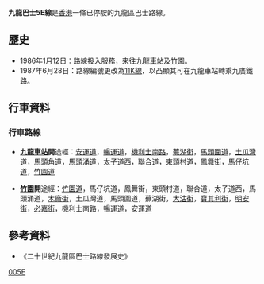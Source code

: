 {{公共汽車路線資訊
|路線名稱 = 九龍巴士5E線
|外文名稱 = KMB ROute 5E
|代表圖像 =
|圖像尺寸 =
|代表圖像二 =
|圖像尺寸二 =
|經營者 = 九龍巴士
|所屬車廠 = 九龍灣車廠（K）
|路線用車 = [[丹尼士喝采型|丹尼士喝采型]]<br>[[利蘭勝利二型|利蘭勝利二型]]
|路綫資訊=
|起點站=[[紅磡站|九龍車站]]
|途經地點=[[土瓜灣|土瓜灣]]、[[黃大仙_(香港地方)|黃大仙]]
|去程途經地點=
|回程途經地點=
|終點站=[[竹園邨|竹園]]
|路線性質=
|全程行駛里程=
|單程行駛里程=
|全程行車時間=
|單程行車時間=
|服務時間=
|起點站服務時間=
|終點站服務時間=
|班次頻率=
|全程收費=
|分段收費站點=
|去程分段收費站點=
|回程分段收費站點=
|服務時間以外替代路線=
|主要競爭交通=
|備註=
}}

'''九龍巴士5E線'''是[[香港|香港]]一條已停駛的九龍區巴士路線。

==歷史==
*1986年1月12日：路線投入服務，來往[[紅磡站|九龍車站]]及[[竹園邨|竹園]]。
*1987年6月28日：路線編號更改為[[九龍巴士11K線|11K線]]，以凸顯其可在九龍車站轉乘九廣鐵路。

==行車資料==
===行車路線===
*'''[[紅磡站|九龍車站]]開'''途經：[[安運道|安運道]]，[[暢運道|暢運道]]，[[機利士南路|機利士南路]]，[[蕪湖街|蕪湖街]]，[[馬頭圍道|馬頭圍道]]，[[土瓜灣道|土瓜灣道]]，[[馬頭角道|馬頭角道]]，[[馬頭涌道|馬頭涌道]]，[[太子道西|太子道西]]，[[聯合道|聯合道]]，[[東頭村道|東頭村道]]，[[鳳舞街|鳳舞街]]，[[馬仔坑道|馬仔坑道]]，[[竹園道|竹園道]]

*'''[[竹園邨|竹園]]開'''途經：[[竹園道|竹園道]]，馬仔坑道，鳳舞街，東頭村道，聯合道，太子道西，馬頭涌道，[[木廠街|木廠街]]，土瓜灣道，馬頭圍道，蕪湖街，[[大沽街|大沽街]]，[[寶其利街|寶其利街]]，[[明安街|明安街]]，[[必嘉街|必嘉街]]，機利士南路，暢運道，安運道

==參考資料==
*《二十世紀九龍區巴士路線發展史》

[[Category:已取消九龍巴士路線|005E]]

{{HK-bus-stub}}